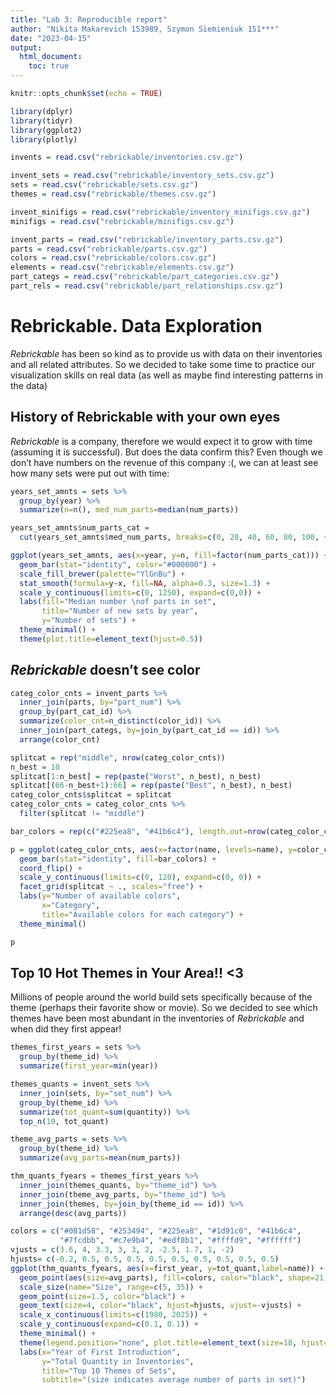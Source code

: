 ```yaml
---
title: "Lab 3: Reproducible report"
author: "Nikita Makarevich 153989, Szymon Siemieniuk 151***"
date: "2023-04-15"
output: 
  html_document:
    toc: true 
---
```


```r
knitr::opts_chunk$set(echo = TRUE)

library(dplyr)
library(tidyr)
library(ggplot2)
library(plotly)

invents = read.csv("rebrickable/inventories.csv.gz")

invent_sets = read.csv("rebrickable/inventory_sets.csv.gz")
sets = read.csv("rebrickable/sets.csv.gz")
themes = read.csv("rebrickable/themes.csv.gz")

invent_minifigs = read.csv("rebrickable/inventory_minifigs.csv.gz")
minifigs = read.csv("rebrickable/minifigs.csv.gz")

invent_parts = read.csv("rebrickable/inventory_parts.csv.gz")
parts = read.csv("rebrickable/parts.csv.gz")
colors = read.csv("rebrickable/colors.csv.gz")
elements = read.csv("rebrickable/elements.csv.gz")
part_categs = read.csv("rebrickable/part_categories.csv.gz")
part_rels = read.csv("rebrickable/part_relationships.csv.gz")

```

# **Rebrickable**. Data Exploration

_Rebrickable_ has been so kind as to provide us with data on their inventories and all related attributes. So we decided to take some time to practice our visualization skills on real data (as well as maybe find interesting patterns in the data)


## History of Rebrickable with your own eyes

_Rebrickable_ is a company, therefore we would expect it to grow with time (assuming it is successful). But does the data confirm this? Even though we don't have numbers on the revenue of this company :(, we can at least see how many sets were put out with time: 

```r
years_set_amnts = sets %>%
  group_by(year) %>%
  summarize(n=n(), med_num_parts=median(num_parts))

years_set_amnts$num_parts_cat = 
  cut(years_set_amnts$med_num_parts, breaks=c(0, 20, 40, 60, 80, 100, +Inf))

ggplot(years_set_amnts, aes(x=year, y=n, fill=factor(num_parts_cat))) +
  geom_bar(stat="identity", color="#000000") +
  scale_fill_brewer(palette="YlGnBu") + 
  stat_smooth(formula=y~x, fill=NA, alpha=0.3, size=1.3) +
  scale_y_continuous(limits=c(0, 1250), expand=c(0,0)) +
  labs(fill="Median number \nof parts in set",
       title="Number of new sets by year",
       y="Number of sets") + 
  theme_minimal() +
  theme(plot.title=element_text(hjust=0.5))
```

## *Rebrickable* doesn't see color

```r
categ_color_cnts = invent_parts %>%
  inner_join(parts, by="part_num") %>%
  group_by(part_cat_id) %>%
  summarize(color_cnt=n_distinct(color_id)) %>%
  inner_join(part_categs, by=join_by(part_cat_id == id)) %>%
  arrange(color_cnt)

splitcat = rep("middle", nrow(categ_color_cnts))
n_best = 10
splitcat[1:n_best] = rep(paste("Worst", n_best), n_best)
splitcat[(66-n_best+1):66] = rep(paste("Best", n_best), n_best)
categ_color_cnts$splitcat = splitcat
categ_color_cnts = categ_color_cnts %>%
  filter(splitcat != "middle")

bar_colors = rep(c("#225ea8", "#41b6c4"), length.out=nrow(categ_color_cnts))

p = ggplot(categ_color_cnts, aes(x=factor(name, levels=name), y=color_cnt)) +
  geom_bar(stat="identity", fill=bar_colors) +
  coord_flip() +
  scale_y_continuous(limits=c(0, 120), expand=c(0, 0)) +
  facet_grid(splitcat ~ ., scales="free") +
  labs(y="Number of available colors",
       x="Category",
       title="Available colors for each category") +
  theme_minimal()

p
```

## Top 10 Hot Themes in Your Area!! <3

Millions of people around the world build sets specifically because of the theme (perhaps their favorite show or movie). So we decided to see which themes have been most abundant in the inventories of *Rebrickable* and when did they first appear!

```r
themes_first_years = sets %>%
  group_by(theme_id) %>%
  summarize(first_year=min(year))

themes_quants = invent_sets %>%
  inner_join(sets, by="set_num") %>%
  group_by(theme_id) %>%
  summarize(tot_quant=sum(quantity)) %>%
  top_n(10, tot_quant)

theme_avg_parts = sets %>%
  group_by(theme_id) %>%
  summarize(avg_parts=mean(num_parts))

thm_quants_fyears = themes_first_years %>%
  inner_join(themes_quants, by="theme_id") %>%
  inner_join(theme_avg_parts, by="theme_id") %>%
  inner_join(themes, by=join_by(theme_id == id)) %>%
  arrange(desc(avg_parts))

colors = c("#081d58", "#253494", "#225ea8", "#1d91c0", "#41b6c4",
           "#7fcdbb", "#c7e9b4", "#edf8b1", "#ffffd9", "#ffffff")
vjusts = c(3.6, 4, 3.3, 3, 3, 2, -2.5, 1.7, 1, -2)
hjusts= c(-0.2, 0.5, 0.5, 0.5, 0.5, 0.5, 0.5, 0.5, 0.5, 0.5)
ggplot(thm_quants_fyears, aes(x=first_year, y=tot_quant,label=name)) +
  geom_point(aes(size=avg_parts), fill=colors, color="black", shape=21, alpha=0.7) +
  scale_size(name="Size", range=c(5, 35)) +
  geom_point(size=1.5, color="black") +
  geom_text(size=4, color="black", hjust=hjusts, vjust=-vjusts) +
  scale_x_continuous(limits=c(1980, 2025)) +
  scale_y_continuous(expand=c(0.1, 0.1)) +
  theme_minimal() +
  theme(legend.position="none", plot.title=element_text(size=18, hjust=0.5)) +
  labs(x="Year of First Introduction",
       y="Total Quantity in Inventories",
       title="Top 10 Themes of Sets",
       subtitle="(size indicates average number of parts in set)")
```